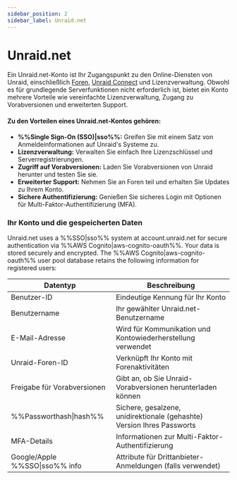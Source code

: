 ```yaml
---
sidebar_position: 2
sidebar_label: Unraid.net
---
```


# Unraid.net

Ein Unraid.net-Konto ist Ihr Zugangspunkt zu den Online-Diensten von Unraid, einschließlich [Foren](https://forums.unraid.net/), [Unraid Connect](../../unraid-connect/overview-and-setup.mdx) und Lizenzverwaltung. Obwohl es für grundlegende Serverfunktionen nicht erforderlich ist, bietet ein Konto mehrere Vorteile wie vereinfachte Lizenzverwaltung, Zugang zu Vorabversionen und erweiterten Support.

#### Zu den Vorteilen eines Unraid.net-Kontos gehören:

- **%%Single Sign-On (SSO)|sso%%:** Greifen Sie mit einem Satz von Anmeldeinformationen auf Unraid's Systeme zu.
- **Lizenzverwaltung:** Verwalten Sie einfach Ihre Lizenzschlüssel und Serverregistrierungen.
- **Zugriff auf Vorabversionen:** Laden Sie Vorabversionen von Unraid herunter und testen Sie sie.
- **Erweiterter Support:** Nehmen Sie an Foren teil und erhalten Sie Updates zu Ihrem Konto.
- **Sichere Authentifizierung:** Genießen Sie sicheres Login mit Optionen für Multi-Faktor-Authentifizierung (MFA).

### Ihr Konto und die gespeicherten Daten

Unraid.net uses a %%SSO|sso%% system at account.unraid.net for secure authentication via %%AWS Cognito|aws-cognito-oauth%%. Your data is stored securely and encrypted. The %%AWS Cognito|aws-cognito-oauth%% user pool database retains the following information for registered users:

| Datentyp                       | Beschreibung                                                           |
| ------------------------------ | ---------------------------------------------------------------------- |
| Benutzer-ID                    | Eindeutige Kennung für Ihr Konto                                       |
| Benutzername                   | Ihr gewählter Unraid.net-Benutzername                                  |
| E-Mail-Adresse                 | Wird für Kommunikation und Kontowiederherstellung verwendet            |
| Unraid-Foren-ID                | Verknüpft Ihr Konto mit Forenaktivitäten                               |
| Freigabe für Vorabversionen    | Gibt an, ob Sie Unraid-Vorabversionen herunterladen können             |
| %%Passworthash\|hash%%         | Sichere, gesalzene, unidirektionale (gehashte) Version Ihres Passworts |
| MFA-Details                    | Informationen zur Multi-Faktor-Authentifizierung                       |
| Google/Apple %%SSO\|sso%% info | Attribute für Drittanbieter-Anmeldungen (falls verwendet)              |
